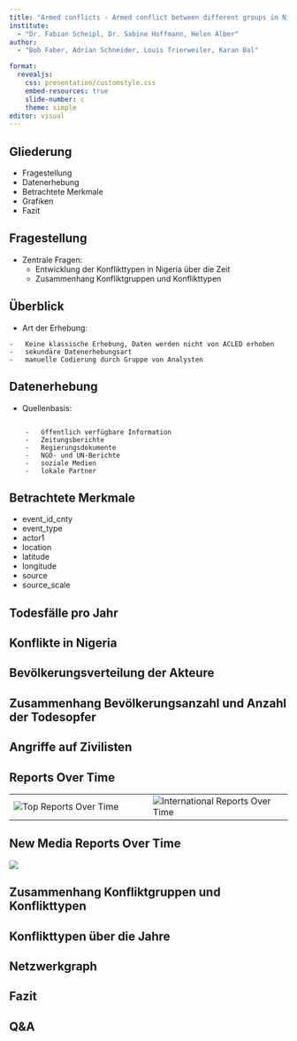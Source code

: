 ```yaml
---
title: "Armed conflicts - Armed conflict between different groups in Nigeria over time"
institute: 
  - "Dr. Fabian Scheipl, Dr. Sabine Hoffmann, Helen Alber"
author: 
  - "Bob Faber, Adrian Schneider, Louis Trierweiler, Karan Bal"

format:
  revealjs:
    css: presentation/customstyle.css
    embed-resources: true
    slide-number: c
    theme: simple
editor: visual
---
```


## Gliederung

-   Fragestellung
-   Datenerhebung
-   Betrachtete Merkmale
-   Grafiken
-   Fazit

## Fragestellung

-   Zentrale Fragen:
    -   Entwicklung der Konflikttypen in Nigeria über die Zeit
    -   Zusammenhang Konfliktgruppen und Konflikttypen

## Überblick

-   Art der Erhebung:

```         
-   Keine klassische Erhebung, Daten werden nicht von ACLED erhoben
-   sekundäre Datenerhebungsart
-   manuelle Codierung durch Gruppe von Analysten
```

## Datenerhebung

-   Quellenbasis:

```

    -   öffentlich verfügbare Information
    -   Zeitungsberichte
    -   Regierungsdokumente
    -   NGO- und UN-Berichte
    -   soziale Medien
    -   lokale Partner

```

## Betrachtete Merkmale

-   event_id_cnty
-   event_type
-   actor1
-   location
-   latitude
-   longitude
-   source
-   source_scale

## Todesfälle pro Jahr

## Konflikte in Nigeria

## Bevölkerungsverteilung der Akteure

## Zusammenhang Bevölkerungsanzahl und Anzahl der Todesopfer

## Angriffe auf Zivilisten

## Reports Over Time

::: {.wide-table .left-aligned-table}
|  |  |
|------------------------------------|------------------------------------|
| ![Top Reports Over Time](presentation/Reports_TopReports.png) | ![International Reports Over Time](presentation/Reports_InternationalReports.png) |
:::

## New Media Reports Over Time

![](presentation/Reports_NewMediaReports.png)

## Zusammenhang Konfliktgruppen und Konflikttypen

## Konflikttypen über die Jahre

## Netzwerkgraph

## Fazit

## Q&A
